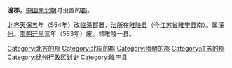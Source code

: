 '''潼郡'''，[[中国|中国]][[南北朝|南北朝]]时设置的[[郡|郡]]。

[[北齐|北齐]][[天保_(北齐)|天保]]五年（554年）改[[临潼郡|临潼郡]]置，[[治所|治所]]在[[睢陵县_(西汉)|睢陵县]]（今[[江苏省|江苏省]][[睢宁县|睢宁县]]南）。属[[潼州_(南梁)|潼州]]。[[隋朝|隋朝]][[开皇|开皇]]三年（583年）废。领睢陵一县。

{{江苏行政区划小作品}}
{{DEFAULTSORT:T}}
[[Category:北齐的郡|Category:北齐的郡]]
[[Category:北周的郡|Category:北周的郡]]
[[Category:隋朝的郡|Category:隋朝的郡]]
[[Category:江苏的郡|Category:江苏的郡]]
[[Category:徐州行政区划史|Category:徐州行政区划史]]
[[Category:睢宁县|Category:睢宁县]]